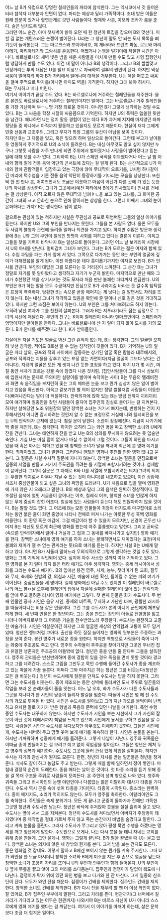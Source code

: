 어느 날 B가 유럽으로 망명한 칠레인들의 파티에 참석한다. 그는 멕시코에서 갓 들어온 터라
참석자 대부분과 안면이 없다. 파티는 예상과 달리 가족적이다. 초대 받은 이들은 원래 친분이 있거나
혈연관계로 모인 사람들이다. 형제와 사촌, 이모와 조카가 춤을 춘다.
술은 넘치도록 많다.  
그러던 어느 순간, 아마 첫새벽이 밝아 오던 때 한 청년이 트집을 잡으며 B와 맞선다.
피할 길 없는 개탄스러운 논쟁이 벌어진다. U라는 그 청년이 말도 안 되는 도서 목록을 뻐기듯이 늘어놓는다.
그는 마르크스와 포이어바흐, 체 게바라와 프란츠 파농, 로도와 마리아테기, 마리아테기와 그람시를 혼동한다.
어쨌거나 논쟁을 벌기이에 적절한 시간은 아니다. 바르셀로나의 새벽 빛은 밤을 세운 사람들을 미치게 만들 수도 있고 사형 집행인처럼 냉담하게 만들 수도 있다.
이건 내 말이 아니라 B의 생각이다. 그리고 B의 쌀쌀맞고 빈정거리는 투의 대답은 U를 필요 이상으로 자극하여 결투의 원인이 된다.
하지만 막상 싸움이 벌어지려 하자 B가 자리에서 일어나며 대적을 거부한다. U는 욕을 퍼붓고 싸움을 걸며 주먹으로 탁자를(아니면 아마도 벽을) 가격한다.
하지만 그래 봐야 허사다.  
B는 무시하고 떠나 버린다.  
여기서 이야기가 끝날 수도 있다. B는 바르셀로나에 거주하는 칠레인들을 저주한다.
물론 본인도 바르셀로나에 거주하는 칠레인이지만 말이다. 그는 바르셀로나 거주 칠레인들 중 가장 가난하며 부ㅡㄴ명 가장 외로울 것이다.
아니면 B가 그렇게 생각하는 것일 수도 있다. B는 그 싸움을 학창 시절의 싸움쯤으로 기억한다.
하지만 U의 폭력은 씁쓸한 뒷만을 남긴다. 왜냐하면 U는 정치 활동 경험이 있는 데다 B가 과거에 지지해 마지않던
좌파 정당들 중 하나에서 아직까지 활동하고 있을지도 모르기 때문이다.
현실이 재차 그에게 민중 선동과 교조주의, 그리고 무지가 특정 그룹의 유산이 아님을 보여 것이다.  
하지만 B는 그 다툼을 잊고, 혹은 잊으려 하며 일상으로 돌아간다.
그런데 부고가 날아들듯 엉뚱하게 주기적으로 U의 소식이 들려온다. B는 내심 아무것도 알고 싶지 않지만 누구나 그렇듯
사람을 자주 만나게 되면 주위에서 벌어졌거나 사람들이 벌어졌다고 믿는 일에 대해 모를 수가 없다. 그리하여 B는 U가 스페인 국적을 취득했다거나 어느 날 밤 아내와 함께 칠레 전통 음악 악단의 콘서트에 갔다는 걸 알게 된다.
B는 순간적으로 U가 아내와 함께 관람객들이 입장하고 있는 극장에 앉아 무대막이 오르기를, U처럼 하나같이 긴 머리에 턱수염을 기른 전통 음악 악단이 등장하기를 기다리는 모습을 상상한다.
또한 딱 한 번 만나 본, 어여쁘면서도 조금은 야릇하고 마음이 어딘가 다른 곳에 가 있는 듯한 U의 아내를 상상한다.
그녀가 그곳에서(예전 파티에서 B에게 인사했듯이) 인사를 건네는 걸 상상한다. 아직 오르지 않은 무대막과 남펴ㅑㄴ을 보고 있는 그녀를, 그 희미한 공간이 그녀의 크고 온화한 눈으로 인해 맑아지는 상상을 한다.
그런데 어째서 그녀의 눈이 온화하다는 거지? B는 생각한다. 답이 없다.


겉으로는 관심이 있는 척하지만 사실은 무관심과 공포로 뒤범벅된 그들의 일상 이야기를 듣는다. 하지만 U와 그의 부인을 만나지는 못한다. 그들을 본 사람도 없다. 물론 모두들 두 사람의 불행과 관련해 들려줄 일화나 의견을 가지고 있다. 하지만 수많은 방문과 생각 끝에 B는 U와 그의 부인이 칠레인 망명자 사회를 피하고 있다는 결론에 이른다. 이윽고 그들을 찾을 기력이 바닥나자 B는 일상으로 돌아온다.
그러던 어느 날 보케리아 시장에서 U의 아내를 만난다. 멀찌감치 그녀가 보인다. 그녀는 B가 모르는 젊은 여자와 함께 있다. 수입 과일을 파는 가게 앞에 서 있다. 그쪽으로 다가가는 동안 B는 부인의 얼굴에 깊이가 더해졌음을 알게 된다. 이젠 아름다운 데다 흥미롭기까지한 여자로 보인다. B가 인사를 건넨다. 부인의 대답은 그를 모른다는 듯 거리감이 느껴진다. 그 순간 B는 그녀가 정말로 자기를 못 알아봤다고 생각하고 자기가 누군지 밝힌다. 마지막으로 만난 때와 그녀가 추천했던 책을 상기시키는 것도 모자라 처음 만난 불쾌한 파티까지 언급한다. U의 부인은 B가 하는 말을 모두 수긍하지만 진심으로 B가 사라지길 바라는 듯 갈수록 탐탁잖은 표정이 역력하다. 당황한 B는 속으론 곧장 헤어지는 게 낫다는 걸 알면서도 자리를 뜨지 않는다. B는 내심 그녀가 착각하고 있음을 확인해 줄 말이나 신호 같은 것을 기대하고 있다. 하지만 그런 조짐은 보이지 않는다. U의 부인은 그를 쳐다보려고도 하지 않는다. 오히려 낯선 여자가 그를 찬찬히 살펴본다. 그러자 B는 지푸라기라도 잡는 심정으로 그녀의 시선에 매달린다. 부인의 친구는 K이며 칠레인이 아니라 덴마크인이다. 스페인어가 엉망이지만 알아들을 만하다. 그녀는 바르셀로나에 산 지 얼마 되지 않아 도시를 거의 모른다. B가 안내를 해주겠다고 한다. K가 받아들인다.

자살이든 자살 기도든 얼굴로 봐선 그런 흔적이 없는데, B는 생각한다. 그의 얼굴엔 오히려 낯선 침착함, 적어도 B로선 알 수 없는 침착함이 깃들어 있다. B가 기억하는 U의 얼굴은 파티 날의, 공포와 적의 사이에서 갈등하는 상기된 얼굴 혹은 람블라 대로에서의, 공포와 적의라는 괴물을 감추고 있는 표정 없는 가면이다(지금 얼굴이 그보다 낫다는 건 아니다). 지금의 얼굴은 모든 게 씻겨 나간 듯한 표정을 하고 있다. 마치 U가 몇 시간, 며칠 동안 세차게 흐르는 강물 속에 잠겼다 나온 것처럼. (집안사람들이 그를 다시 삼보이에 입원시키는 문제로 무의미한 실랑이를 벌이며 속닥이는 사이) B는 무음의 텔레비전과 화면 속 움직임을 부지런히 좇는 그의 메마른 눈을 보고 뭔가 심상치 않은 일이 벌어지고 있음을 확신한다.
이윽고 겉보기엔 별 의미 없지만 정말 썰물처럼 사람들이 이동한다(빠져나간다는 말이 더 적절하다). 안락의자에 앉아 있는 B는 방금 전까지 끼리끼리 모여 얘기하며 절충안을 찾던 사람들이 줄지어 집주인의 침실로 들어가는 걸 지켜본다. 하지만 살해당안 노조 위원장의 딸인 창백한 소녀는 거기서 빠지는데, 반항하는 건지 지루해서인지 아니면 감시하려는 것인지 알 수 없는 표정으로 거실에 나와 텔레비전을 보는 U의 안락의자 근처에 앉는다. 침실 문이 닫힌다. 소란이 잠잠해진다.
지금이 나가기에 딱 좋을 때인데, B는 생각한다. 하지만 오히려 그는 와인 병을 따고 창백한 소녀와 U에게 잔을 건넨다. 그녀는 태연하게 잔을 받고 U는 B의 성의를 무시하지 않으려는 듯 입술만 축인다. 기실 U는 마실 맘이 없거나 마실 수 없어서 그럴 것이다. 그들이 와인을 마시고 있을 때 혹은 마시는 척하고 있을 때 창백한 소녀가 말을 꺼내며 최근에 본 영화 얘기를 한다. 최악이었죠. 그녀가 말한다. 그러더니 괜찮은 영화나 추천할 만한 영화 없냐고 묻는다. 그 질문은 사실 수사적 질문에 지나지 않는다. 창백한 소녀는 질문을 던짐으로써 일종의 서열을 만들고 거기서 주도권을 쥐려는 를 서열에 포함시키려는 것이다. 섬세함이 묻어난다. 그녀의 질문은 그 자체로 B와 U를 서열에 포함시키려는 의지(그녀의 의지는 우월한 의지로서 아무나 지닐 수 있는 것이 아니다)를 내포하고 있으며, 이런 상황에서조차 중심인물이 되고 싶은 그녀의 욕망을 드러낸다.
U가 처음으로 입을 열며 영화관에 가지 않은 지 오래라고 말한다. B의 예상과 달리 그의 음색은 완벽히 정상적이다. 잘 조절된 음색에 얼핏 서글픔이 묻어나는 어조, 칠레식 어조, 창백한 소녀를 언짢게 하지 않는 무게 중심이 잡힌 어조다. 침실에 있는 사람들이 듣는다 해도 언짢아하지 않을 것이다. B는 말할 것도 없다. 그 어조에 B는 모든 인물들이 귀청이 터지도록 마구잡이로 소리치는 동안 붉은 줄이 화면 중앙에 나타나 전체로 퍼져 나가는 야릇한 무성 흑백 영화를 떠올린다. 이 환영 혹은 예감에, 그걸 예감이라 할 수 있을지 모르지만, 신경이 곤두선 나머지 B는 자신도 모르게 최근에 영화를 봤는데 아주 훌륭했다고 말한다.
그리고 곧바로(속으론 안락의자에서 일어나 거실과 그 집과 그 동네를 빠져나가고 싶지만) 영화 얘기를 한다. 창백한 소녀에게 영화 얘기를 하자 소녀는 불쾌하면서도 재미있다는 표정(마치 불쾌와 재미가 뗄 수 없는 관계라는 듯)으로 얘기를 듣는다. 하지만 사실 B는 U에게 말하고 있다. 아니면 B가 서둘러 말하느라 무의식적으로 그렇게 생각하는 것일 수도 있다.
영화는 그의 기억에 각인되어 있다. 심지어 아주 사소한 것까지 여태 기억하고 있다. 그땐 영화를 본 지 얼마 되지 않은 터라 얘기도 아주 생각하다. 영화는 중세 러시아에서 성화를 그리는 수도사 얘기다. B의 입에선 봉건 영주, 사제, 농부, 잿더미가 된 교회, 질투와 무지, 축제와 한밤의 강, 의심과 시간, 예술에 대한 확신, 돌이킬 수 없는 피의 얘기가 이어진다. 중심인물을 세 명이다. 실제 영화에선 아닐 수도 있지만 이 칠레인이 바르셀로나의 어느 봄ㅁ날 오후에 칠레인의 집에서 자살에 실패한 칠레인이 앉아 있는 안락의자를 앞에 두고 들려준 러시아 영화 얘기에선 그렇다. 첫 번째 인물은 화가 수도사다. 두 번째 인물인 풍자 시인은 음유 시인, 중세의 비트족, 무지하고 가난한 바보, 광활한 러시아를 떠돌아다니는 비용 같은 인물이다. 그런 그를 수도사가 본의 아니게 군인에게 체포당하게 한다. 세 번째 인물은 한 청년이다. 그는 종을 만드는 장인의 아들로 전염병을 앓고 나더니 아버지로부터 그 어려운 기술을 전수받았노라 주장한다. 수도사는 완전하고 고결한 예술가다. 시인은 익살꾼이긴 하지만 그의 얼굴엔 세상의 연약함과 고통이 모두 담겨 있따. 청년은 랭보처럼 고아다.
  출산을 하듯 질질 늘어지는 영화의 뒷부분은 주종하는 과정을 보여 준다. 봉건 영주가 새로운 종을 원한다. 하지만 역병으로 사람들이 죽어 나가는 와중에 주조공도 죽고 만다. 영주의 수하들이 주주공을 찾아가지만 그곳엔 무너진 집과 유일한 생존자인 주조공의 아들밖에 없다. 청년은 종을 만들 줄 안다며 그들을 설득한다. 영주의 관리들은 반신반의하며 종에 결함이 있을 경우 죽음을 면치 못할 것이라 경고하고 그를 데려간다.
  스스로 그림을 그만두고 묵언 수행에 들어간 수도사가 종을 제조하고 있는 마을에 가끔 들른다. 어쩌다 그와 마주치곤 하는 청년은 그를 비웃는다(청년은 모든 걸 비웃는다.) 청년이 수도사에게 질문을 던져도 수도사는 답을 하지 못한다. 그러면 그는 수도사를 비웃는다. 종이 제조되는 동안 성벽에 둘러싸인 도시 주위로 일꾼들의 작업을 보러 온 순례자들이 줄을 잇는다. 어느 날 오후, 화가 수도사가 다른 수도사들과 그곳을 지나다가 한 시인의 낭송이 들리자 발길을 멈춘다. 떠돌이 시인은 몇 해 전 수도사의 과오로 투옥된 바 있다. 시인은 수도사를 알아보고 그의 지난 과오를 들먹이며 난폭하고 유치한 말로 자기가 받은 형벌과 죽음의 문턱에 있던 나날을 얘기한다. 묵언 수행 중인 수도사는 대꾸하지 않는다. 하지만 수도사가 시인을 보는 시선에서 그가 자신의 잘못이 아닌 것에 대해서까지 책임을 느끼고 있으며 시인에게 용서를 구하고 있음을 알 수 있다. 사람들은 시인과 수도사를 쳐다보지만 아무것도 이해하지 못한다. 그들은 시인에게, 수도사는 내버려 두고 맘껏 웃어 보게 얘기를 계속하라 한다. 시인은 눈물을 쏟는다. 하지만 기꺼워하며 청중에게 애기를 들려준다.
  그렇게 나날이 지난다. 영주와 귀족들은 이따금 종이 만들어지는 걸 보려고 예고 없이 작업장을 찾아온다. 그들은 청년은 제쳐 두고 영주의 심복과 얘기한다. 수도사도 그곳에 둘러 관심 있게 작업을 살펴본다. 하지만 수사는 자기의 관심사가 뭔지도 모른다. 한편, 청년의 지시를 받는 일꾼들은 청년을 챙겨 준다. 식사도 같이 하고 농담도 주고 받는다. 그렇게 매일 함께 일하면서 정이 쌓인다. 마침내 결정적 순간이 도래한다. 종을 매다는 날이 온 것이다. 첫 타종 소리를 듣기 위해 종을 걸 목재 구조물 주위로 사람들이 모여든다. 온 주민이 성벽 밖으로 나와 있다. 영주와 귀족들 그리고 러시아인의 눈엔 야만인이나 다름없는 젊은 이탈리아 대사가 타종을 기다린다. 수도사 역시 군중 속에 섞여 타종을 기다린다. 타종이 시작된다. 종소리는 완벽하다. 종이 깨지지도, 소리가 먹히지도 않는다. 모두가 영주를 축하한다. 이탈리아인도 그를 축하한다. 주민들은 축제 분위기다.
  모든 게 끝나고 군중이 돌아가자 잔해만 가득한 그곳엔 청년과 수도사만 남는다. 청년은 바닥에 주저앉아 콧물을 질질 흘리며 울고 있다. 수도사는 옆에 서서 그를 지켜본다. 청년이 수도사를 쳐다보면서 아버지가 주정뱅이 돼지였다며 종 제작법을 절대 가르쳐 주지 않고 죽는 순간까지 비법을 숨겼다고 말한다. 그리고 계속 눈물을 흘린다. 그러자 수도사가 쭈그리고 앉아 평생 묵언 수행을 하겠다는 맹세를 깨고 청년에게 말한다. 수도원으로 오게나, 나는 다시 붓을 들 테니 자네는 교회를 위해 종을 만들게. 그만 울게나.
  영화는 그렇게 끝난다.
  B가 말을 끝냈을 때 U는 울고 있다.
  창백한 소녀는 의자에 앉은 채 창밖의 뭔가를 본다. 그저 밤을 보는 건지도 모른다. 좋은 영화일 것 같네요. 이렇게 말하고 B에겐 보이지 않는 뭔가를 계속 주시한다. 그때 U가 와인을 한 모금 마시더니 창백한 소녀와 B에게 미소를 지은 후 손으로 얼굴을 덮는다. 창백한 소녀가 조용히 자리를 뜨더니 U의 부인과 안주인과 함께 들어온다. U의 부인이 U 옆에 무릎을 꿇고 앉아 그의 머리를 쓰다듬는다. 집주인과 점쟁이가 말없이 복도에 나타난다. 점쟁이가 탁자 위에 있던 와인 병을 보고 다가와 한 잔 마신다.
  그게 일종의 신호탄이 된다. 모두가 와인 잔을 채운다. 점쟁이가 건배를 제의한다. 집주인도 건배를 제의한다. 창백한 소녀도 건배를 제의한다. B가 다시 잔을 채우려 할 땐 더 이상 와인이 없다. 잘 있어요, B가 집주인 부부에게 말한다. 그리고 자리를 뜬다.
  현관까지(그 너머에서 길거리가 기다리고 있는 어두운 현관까지) 나와서야 B는 비로소 자신이 U가 아니라 스스로에게 영화 얘기를 했다는 걸 깨닫는다.
  여기서 이 이야기를 마쳐야 하는데, 삶은 문학보다 조금 더 힘겨운 일이다.


